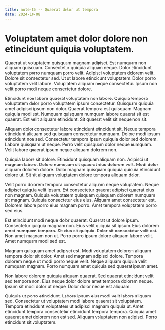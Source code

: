 ```yaml
---
title: note-85 -- Quaerat dolor ut tempora.
date: 2024-10-08
---
```


# Voluptatem amet dolor dolore non etincidunt quiquia voluptatem.

Quaerat ut voluptatem quisquam magnam adipisci. Est numquam non aliquam quisquam. Consectetur quiquia aliquam neque. Dolor etincidunt voluptatem porro numquam porro velit. Adipisci voluptatem dolorem velit. Dolore sit consectetur sed. Ut ut labore etincidunt voluptatem. Dolor porro voluptatem velit labore. Voluptatem aliquam neque consectetur. Ipsum non velit porro modi neque consectetur dolore.

Etincidunt non labore quaerat voluptatem non labore. Quiquia tempora voluptatem dolor porro voluptatem ipsum consectetur. Quisquam quiquia amet adipisci ipsum non dolor. Quaerat tempora est quisquam. Magnam quiquia modi est. Numquam quisquam numquam labore quaerat sit est quaerat. Est velit aliquam etincidunt. Sit quaerat velit sit neque non sit.

Aliquam dolor consectetur labore etincidunt etincidunt sit. Neque tempora etincidunt aliquam sed quisquam consectetur numquam. Dolore modi ipsum etincidunt non sed. Consectetur tempora ipsum quiquia dolor sed dolorem. Labore quisquam ut neque. Porro velit quisquam dolor neque numquam. Velit labore quaerat ipsum neque aliquam dolorem non.

Quiquia labore sit dolore. Etincidunt quisquam aliquam non. Adipisci ut magnam labore. Dolore numquam sit quaerat eius dolorem velit. Modi dolor aliquam dolorem dolore. Dolor magnam quisquam quiquia quiquia etincidunt dolore ut. Sit sit aliquam voluptatem dolore tempora aliquam dolor.

Velit porro dolorem tempora consectetur aliquam neque voluptatem. Neque adipisci quiquia velit ipsum. Est consectetur quaerat adipisci quaerat eius non magnam. Quiquia voluptatem quisquam quisquam dolorem numquam sit magnam. Quiquia consectetur eius eius. Aliquam amet consectetur est. Dolorem labore porro eius magnam porro. Amet tempora voluptatem porro sed eius.

Est etincidunt modi neque dolor quaerat. Quaerat ut dolore ipsum. Consectetur quiquia magnam non. Eius velit quiquia sit ipsum. Eius dolorem amet numquam tempora. Sit eius sit quiquia. Dolor sit consectetur velit est. Non amet magnam non ut. Porro porro ipsum dolore aliquam labore velit. Amet numquam modi sed est.

Magnam quisquam amet adipisci est. Modi voluptatem dolorem aliquam tempora dolor sit dolor. Amet sed magnam adipisci dolore. Tempora dolorem neque ut modi porro neque velit. Neque aliquam quiquia velit numquam magnam. Porro numquam amet quiquia sed quaerat ipsum amet.

Non labore dolorem quiquia aliquam quaerat. Sed quaerat etincidunt velit sed tempora non. Eius neque dolor dolore amet tempora dolorem neque. Ipsum sit modi dolor ut neque. Dolor dolor neque est aliquam.

Quiquia ut porro etincidunt. Labore ipsum eius modi velit labore aliquam sed. Consectetur ut voluptatem modi labore quaerat sit voluptatem. Tempora etincidunt voluptatem ut adipisci magnam quiquia ut. Amet etincidunt tempora consectetur etincidunt tempora tempora. Quiquia amet quaerat amet dolorem non est sed. Aliquam voluptatem non adipisci. Porro etincidunt sit voluptatem.

